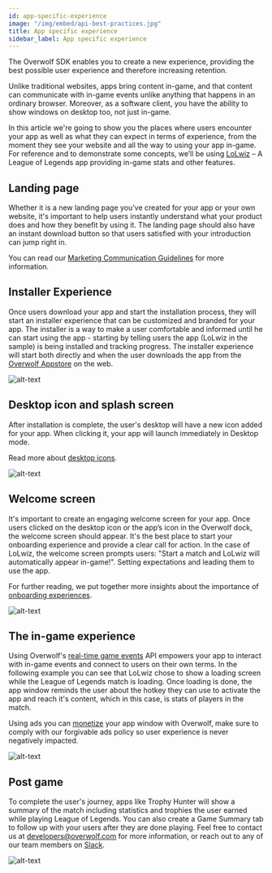 ```yaml
---
id: app-specific-experience
image: "/img/embed/api-best-practices.jpg"
title: App specific experience
sidebar_label: App specific experience
---
```



The Overwolf SDK enables you to create a new experience, providing the best possible user experience and therefore increasing retention.

Unlike traditional websites, apps bring content in-game, and that content can communicate with in-game events unlike anything that happens in an ordinary browser. Moreover, as a software client, you have the ability to show windows on desktop too, not just in-game.

In this article we're going to show you the places where users encounter your app as well as what they can expect in terms of experience, from the moment they see your website and all the way to using your app in-game. For reference and to demonstrate some concepts, we’ll be using [LoLwiz](https://www.overwolf.com/app/LoLwiz) – A League of Legends app providing in-game stats and other features.

## Landing page

Whether it is a new landing page you’ve created for your app or your own website, it's important to help users instantly understand what your product does and how they benefit by using it. The landing page should also have an instant download button so that users satisfied with your introduction can jump right in.

You can read our [Marketing Communication Guidelines](communication-guidelines) for more information.

## Installer Experience

Once users download your app and start the installation process, they will start an installer experience that can be customized and branded for your app. The installer is a way to make a user comfortable and informed until he can start using the app - starting by telling users the app (LoLwiz in the sample) is being installed and tracking progress. The installer experience will start both directly and when the user downloads the app from the [Overwolf Appstore](https://www.overwolf.com/) on the web.

![alt-text](/assets/app-specific-experience/lolwiz-installer-1.jpg)


## Desktop icon and splash screen

After installation is complete, the user's desktop will have a new icon added for your app. When clicking it, your app will launch immediately in Desktop mode.

Read more about [desktop icons](/start/submit-your-app/submit-your-app-to-the-store).

![alt-text](/assets/app-specific-experience/desktop-icon-and-splash-screen.jpg)

## Welcome screen

It's important to create an engaging welcome screen for your app. Once users clicked on the desktop icon or the app’s icon in the Overwolf dock, the welcome screen should appear. It's the best place to start your onboarding experience and provide a clear call for action. In the case of LoLwiz, the welcome screen prompts users: "Start a match and LoLwiz will automatically appear in-game!". Setting expectations and leading them to use the app.

For further reading, we put together more insights about the importance of [onboarding experiences](https://medium.com/overwolf/apps-ftue-best-practices-670dd4fb2b10).

![alt-text](/assets/app-specific-experience/lolwiz-home.jpg)


## The in-game experience

Using Overwolf's [real-time game events](/api/games/events) API empowers your app to interact with in-game events and connect to users on their own terms. In the following example you can see that LoLwiz chose to show a loading screen while the League of Legends match is loading. Once loading is done, the app window reminds the user about the hotkey they can use to activate the app and reach it's content, which in this case, is stats of players in the match.

Using ads you can [monetize](/start/monetize-with-ads/monetization-overview) your app window with Overwolf, make sure to comply with our forgivable ads policy so user experience is never negatively impacted.

![alt-text](/assets/app-specific-experience/lolwiz-stats.jpg)


## Post game

To complete the user's journey, apps like Trophy Hunter will show a summary of the match including statistics and trophies the user earned while playing League of Legends. You can also create a Game Summary tab to follow up with your users after they are done playing. Feel free to contact us at developers@overwolf.com for more information, or reach out to any of our team members on [Slack](https://overwolfdevs.slack.com).

![alt-text](/assets/app-specific-experience/trophy-hunter-post-game.jpg)
